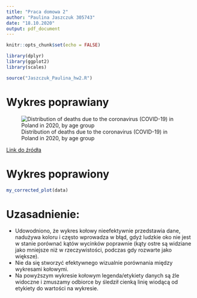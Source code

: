 ---
title: "Praca domowa 2"
author: "Paulina Jaszczuk 305743"
date: "18.10.2020"
output: pdf_document
---

```{r setup, include=FALSE}
knitr::opts_chunk$set(echo = FALSE)
```

```{r loading_packages, include = FALSE}
library(dplyr)
library(ggplot2)
library(scales)
```

```{r source, include=FALSE}
source("Jaszczuk_Paulina_hw2.R")
```

# Wykres poprawiany

![Distribution of deaths due to the coronavirus (COVID-19) in Poland in 2020, by age group](bad_plot.png)

[Link do źródła](https://www.statista.com/statistics/1110890/poland-coronavirus-covid-19-fatalities-by-age/)

# Wykres poprawiony

```{r correct_plot}
my_corrected_plot(data)
```

# Uzasadnienie:
- Udowodniono, że wykres kołowy nieefektywnie przedstawia dane, nadużywa koloru i często wprowadza w błąd, gdyż ludzkie oko nie jest w stanie porównać kątów wycinków poprawnie (kąty ostre są widziane jako mniejsze niż w rzeczywistości, podczas gdy rozwarte jako większe).
- Nie da się stworzyć efektywnego wizualnie porównania między wykresami kołowymi.
- Na powyższym wykresie kołowym legenda/etykiety danych są źle widoczne i zmuszamy odbiorce by śledził cienką linię wiodącą od etykiety do wartości na wykresie.
